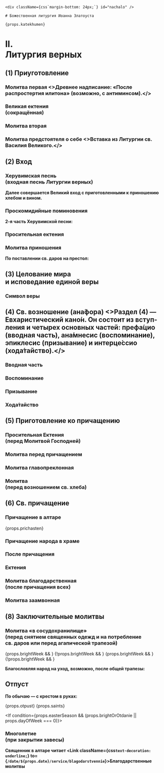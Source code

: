 

<If condition={!props.onlyVernie}>

    <div className={css`margin-bottom: 24px;`} id="nachalo" />

    # Божественная литургия Иоанна Златоуста

    {props.katekhumen}

</If>

<div id="vernie" />

# II. <br /> Литургия верных

## (1) Приуготовление

<MdxLoader src="Liturgies/Vernie/Priugotovlenie" />

### Молитва первая <Tooltip><>Древнее надписание: «После распростертия илитона» (возможно, с ан­ти­минсом).</></Tooltip>

<MdxLoader src="Liturgies/Vernie/Molitva1" />

### Великая ектения <br /> (сокращённая)

<MdxLoader src="Liturgies/Vernie/SokrEktenia" />

### Молитва вторая

<MdxLoader src="Liturgies/Vernie/Molitva2" />

<MdxLoader src="Liturgies/Vernie/Kazhdenie" />

### Молитва предстоятеля о себе <Tooltip><>Вставка из Литургии св. Василия Великого.</></Tooltip>

<MdxLoader src="Liturgies/Vernie/MolitvaOSebe" />

<div id="vhod" />

## (2) Вход

### Херувимская песнь <br /> (входная песнь Литургии верных)

<MdxLoader src="Liturgies/Vernie/Heruvimskaya" />

<MdxLoader src="Liturgies/Vernie/Dialog" />

**Далее совершается Великий вход с приготов­лен­ными к прино­ше­нию хле­бом и вином.**

### Проскомидийные поминовения

<MdxLoader src="Liturgies/Vernie/ProskPomin" />

**2-я часть Херувим­ской песни:**

<MdxLoader src="Liturgies/Vernie/Heruvimskaya2" />

### Просительная ектения

<MdxLoader src="Liturgies/Vernie/Prositelnaya" />

<div id="prinoshenie" />

### Молитва приношения

**По поставлении св. даров на престол:**

<MdxLoader src="Liturgies/Vernie/MolitvaPrinosh" />

<div id="tselovanie" />

## (3) Целование мира <br />и исповедание единой веры

<MdxLoader src="Liturgies/Vernie/TselovanieMira" />

<div id="simvol" />

### Символ веры

<MdxLoader src="Liturgies/Vernie/SimvolVery" />

<div id="anafora" />

## (4) Св. возношение (ана́фора) <Tooltip><>Раздел (4) — Евхаристический кано́н. Он со­стоит из вступ­ления и четы­рех основных частей: префа́цио (вводная часть), ана́мнесис (воспо­ми­нание), эпиклесис (при­зывание) и ин­тер­це́ссио (хода́тай­ство).</></Tooltip>

<MdxLoader src="Liturgies/Vernie/AnaforaVstup" />

<div id="prefacio" />

### Вводная часть

<MdxLoader src="Liturgies/Vernie/AnaforaPrefac" />

<div id="anamnesis" />

### Воспоминание

<MdxLoader src="Liturgies/Vernie/AnaforaAnamnes" />

<div id="epiclisis" />

### Призывание

<MdxLoader src="Liturgies/Vernie/AnaforaEpikles" />

<div id="hodataistvo" />

### Хода́тайство

<MdxLoader src="Liturgies/Vernie/AnaforaIntercess" zadastoinik={props.zadastoinik} />

## (5) Приготовление ко причащению

<MdxLoader src="Liturgies/Vernie/DaBudut" />

### Просительная Ектения <br /> (перед Молитвой Господней)

<MdxLoader src="Liturgies/Vernie/Prositelnaya2" />

<div id="ourfather" />

### Молитва перед причащением

<MdxLoader src="Liturgies/Vernie/MolitvaAfterPrich" />
<MdxLoader src="Liturgies/Vernie/Otche" />
<MdxLoader src="Liturgies/Vernie/MirVsem2" />

<div id="glavopriklon" />

### Молитва главопреклонная

<MdxLoader src="Liturgies/Vernie/MolitvaGlav" />

### Молитва <br />(перед возношением св. хлеба)

<MdxLoader src="Liturgies/Vernie/MolitvaBeforeVosn" />

<div id="prichashenie" />

## (6) Св. причащение

<MdxLoader src="Liturgies/Vernie/MolitvaBeforeDary" />

### Причащение в алтаре

{props.prichasten}

<MdxLoader src="Liturgies/Vernie/PrichAltar" />

### Причащение народа в храме

<MdxLoader src="Liturgies/Vernie/PrichPeople" brightWeek={props.brightWeek} />
<MdxLoader src="Liturgies/Vernie/PrichStihPeople" />

### После причащения

<MdxLoader src="Liturgies/Vernie/AfterPrich" />

<Blagodarenie
    easterSeason={props.easterSeason}
    isEasterOffsetRange={props.isEasterOffsetRange}
    dayOfWeek={props.dayOfWeek}
    brightWeek={props.brightWeek}
/>

### Ектения

<MdxLoader src="Liturgies/Vernie/EkteniaAftPric" />

### Молитва благодарственная <br /> (после причащения всех)

<MdxLoader src="Liturgies/Vernie/MolitvaBlag" />

### Молитва заамвонная

<MdxLoader src="Liturgies/Vernie/Zaamvon" />

## (8) Заключительные молитвы

### Молитва «в сосудохранилище» <br />(перед снятием священных одежд и на потребление <br />св. даров или перед агапической трапезой)

<MdxLoader src="Liturgies/Vernie/Sosudohran" />
{props.brightWeek && <MdxLoader src="Shared/EasterTroparion3x" />}
{!props.brightWeek && <MdxLoader src="Liturgies/Vernie/DaBudetImja" />}
{props.brightWeek && <MdxLoader src="Shared/EasterTroparion12x" />}
{!props.brightWeek && <MdxLoader src="Liturgies/Vernie/Psalom33" />}

**Благословляя народ на уход, возможно, после общей трапезы:**

<MdxLoader src="Liturgies/Vernie/OkBlag" />
<MdxLoader
    src="Liturgies/Vernie/PreOtpust"
    brightWeek={props.brightWeek}
    easterOtdanie={props.easterOtdanie}
    isEasterOffsetRange={props.isEasterOffsetRange}
/>

<div id="otpust" />

## Отпуст

**По обычаю — с крестом в руках:**

{props.otpust}
{props.saints}

<If condition={props.easterSeason && (props.brightOrOtdanie || props.dayOfWeek === 0)}>
    <MdxLoader src="Shared/Ending/EasterEndingGreeting" />
</If>

### Многолетие<br />(при закрытии завесы)

<MdxLoader src="Liturgies/Vernie/Mnogoletie" />

**Священник в алтаре читает <Link className={css`text-decoration: underline;`} to={`/date/${props.date}/service/blagodarstvennie`}>Благодарственные молитвы</Link>**
